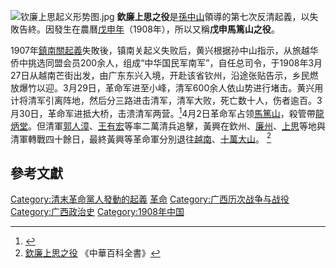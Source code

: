 [[File:钦廉上思起义形势图.jpg|thumb]]
'''欽廉上思之役'''是[[孫中山|孫中山]]領導的第七次反清起義，以失敗告終。因發生在農曆[[戊申年|戊申年]]（1908年），所以又稱'''戊申馬篤山之役'''。

1907年[[鎮南關起義|鎮南關起義]]失敗後，镇南关起义失败后，黄兴根据孙中山指示，从旅越华侨中挑选同盟会员200余人，组成“中华国民军南军”，自任总司令，于1908年3月27日从越南芒街出发，由广东东兴入境，开赴该省钦州，沿途张贴告示，乡民燃放爆竹以迎。3月29日，革命军进至小峰，清军600余人依山势进行堵击。黄兴用计将清军引离阵地，然后分三路进击清军，清军大败，死亡数十人，伤者逾百。3月30日，革命军进抵大桥，击溃清军两营。<ref>{{cite web |author1=《辛亥革命英烈谱》 |title=钦廉上思起义 |url=https://www.xhgmjng.com/Martyr/NewDetails/QLSSQY |website=辛亥革命纪念馆 |publisher=辛亥武昌首义同志会（台湾） |accessdate=2022-04-15}}</ref>4月2日革命军占领[[馬篤山|馬篤山]]，殺管帶[[龍炳堂|龍炳堂]]。但清軍[[郭人漳|郭人漳]]、[[王有宏|王有宏]]等率二萬清兵追擊，黃興在欽州、[[廉州|廉州]]、[[上思|上思]]等地與清軍轉戰四十餘日，最終黃興等革命軍分別退往[[越南|越南]]、[[十萬大山|十萬大山]]。 <ref>[http://ap6.pccu.edu.tw/Encyclopedia/data.asp?id=3317&forepage=1 欽廉上思之役] {{Wayback|url=http://ap6.pccu.edu.tw/Encyclopedia/data.asp?id=3317&forepage=1 |date=20160304201649 }}《中華百科全書》</ref>

==參考文獻==
{{reflist}}

{{十次革命起義}}

[[Category:清末革命黨人發動的起義|Category:清末革命黨人發動的起義]]
[[Category:中国同盟会|革命]]
[[Category:广西历次战争与战役|Category:广西历次战争与战役]]
[[Category:广西政治史|Category:广西政治史]]
[[Category:1908年中国|Category:1908年中国]]